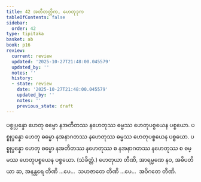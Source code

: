 ```yaml
---
title: 42 အတီတတ္တိက, ဟေတုဒုက
tableOfContents: false
sidebar:
  order: 42
type: tipitaka
basket: ab
book: p16
review:
  current: review
  updated: '2025-10-27T21:48:00.045579'
  updated_by: ''
  notes: ''
  history:
  - state: review
    date: '2025-10-27T21:48:00.045579'
    updated_by: ''
    notes: ''
    previous_state: draft
---
```



<ReviewStatus review={frontmatter.review} showDetails={true} />

<HypothesisAnnotation frontmatter={frontmatter} />

<DynamicBreadcrumb />

<Division number="84" book="p16" e="ch" v="40" p="271">

<Paragraph number="216" book="p16">
ပစ္စုပ္ပန္နော ဟေတု ဓမ္မော နအတီတဿ နဟေတုဿ ဓမ္မဿ ဟေတုပစ္စယေန ပစ္စယော. ပစ္စုပ္ပန္နော ဟေတု ဓမ္မော နအနာဂတဿ နဟေတုဿ ဓမ္မဿ ဟေတုပစ္စယေန ပစ္စယော. ပစ္စုပ္ပန္နော ဟေတု ဓမ္မော နအတီတဿ နဟေတုဿ စ နအနာဂတဿ နဟေတုဿ စ ဓမ္မဿ ဟေတုပစ္စယေန ပစ္စယော. (သံခိတ္တံ.) ဟေတုယာ တီဏိ, အာရမ္မဏေ နဝ, အဓိပတိယာ ဆ, အနန္တရေ တီဏိ …ပေ…  သဟဇာတေ တီဏိ …ပေ…  အဝိဂတေ တီဏိ.
</Paragraph>
</Division>